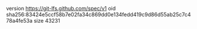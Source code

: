 version https://git-lfs.github.com/spec/v1
oid sha256:83424e5ccf58b7e02fa34c869dd0e134fedd419c9d86d55ab25c7c478a4fe53a
size 43231
